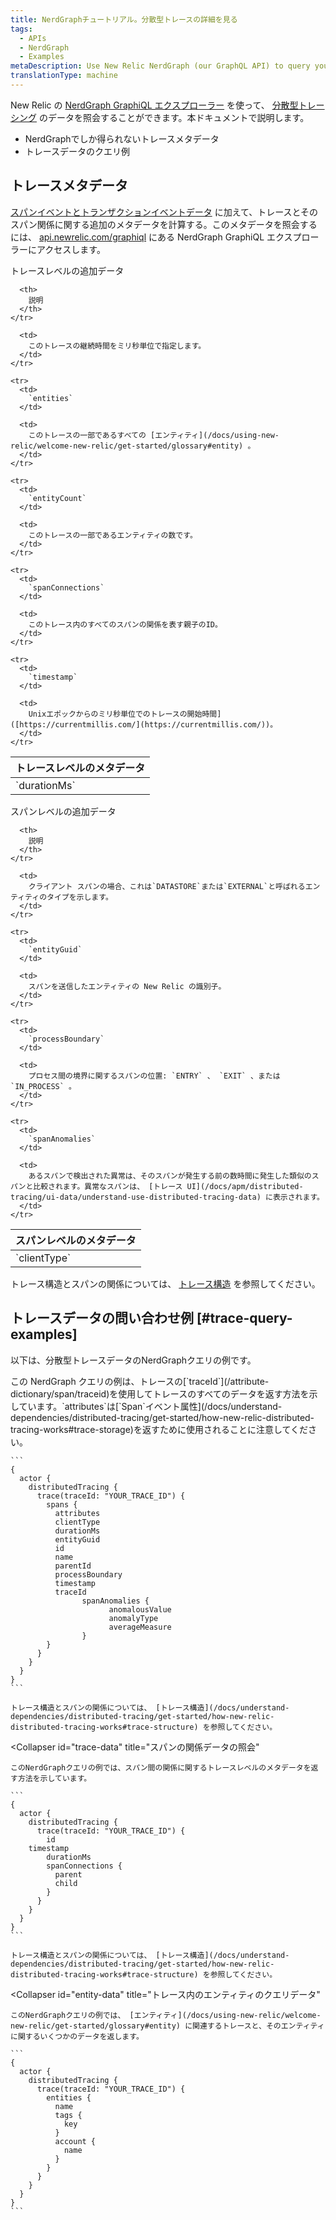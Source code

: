 ```yaml
---
title: NerdGraphチュートリアル。分散型トレースの詳細を見る
tags:
  - APIs
  - NerdGraph
  - Examples
metaDescription: Use New Relic NerdGraph (our GraphQL API) to query your distributed trace data.
translationType: machine
---
```


New Relic の [NerdGraph GraphiQL エクスプローラー](https://api.newrelic.com/graphiql) を使って、 [分散型トレーシング](/docs/understand-dependencies/distributed-tracing/get-started/introduction-distributed-tracing) のデータを照会することができます。本ドキュメントで説明します。

* NerdGraphでしか得られないトレースメタデータ
* トレースデータのクエリ例

## トレースメタデータ

[スパンイベントとトランザクションイベントデータ](/docs/understand-dependencies/distributed-tracing/get-started/how-new-relic-distributed-tracing-works#trace-structure) に加えて、トレースとそのスパン関係に関する追加のメタデータを計算する。このメタデータを照会するには、 [api.newrelic.com/graphiql](https://api.newrelic.com/graphiql) にある NerdGraph GraphiQL エクスプローラーにアクセスします。

トレースレベルの追加データ

<table>
  <thead>
    <tr>
      <th style={{ width: "180px" }}>
        トレースレベルのメタデータ
      </th>

      <th>
        説明
      </th>
    </tr>
  </thead>

  <tbody>
    <tr>
      <td>
        `durationMs`
      </td>

      <td>
        このトレースの継続時間をミリ秒単位で指定します。
      </td>
    </tr>

    <tr>
      <td>
        `entities`
      </td>

      <td>
        このトレースの一部であるすべての [エンティティ](/docs/using-new-relic/welcome-new-relic/get-started/glossary#entity) 。
      </td>
    </tr>

    <tr>
      <td>
        `entityCount`
      </td>

      <td>
        このトレースの一部であるエンティティの数です。
      </td>
    </tr>

    <tr>
      <td>
        `spanConnections`
      </td>

      <td>
        このトレース内のすべてのスパンの関係を表す親子のID。
      </td>
    </tr>

    <tr>
      <td>
        `timestamp`
      </td>

      <td>
        Unixエポックからのミリ秒単位でのトレースの開始時間]([https://currentmillis.com/](https://currentmillis.com/))。
      </td>
    </tr>
  </tbody>
</table>

スパンレベルの追加データ

<table>
  <thead>
    <tr>
      <th style={{ width: "180px" }}>
        スパンレベルのメタデータ
      </th>

      <th>
        説明
      </th>
    </tr>
  </thead>

  <tbody>
    <tr>
      <td>
        `clientType`
      </td>

      <td>
        クライアント スパンの場合、これは`DATASTORE`または`EXTERNAL`と呼ばれるエンティティのタイプを示します。
      </td>
    </tr>

    <tr>
      <td>
        `entityGuid`
      </td>

      <td>
        スパンを送信したエンティティの New Relic の識別子。
      </td>
    </tr>

    <tr>
      <td>
        `processBoundary`
      </td>

      <td>
        プロセス間の境界に関するスパンの位置: `ENTRY` 、 `EXIT` 、または`IN_PROCESS` 。
      </td>
    </tr>

    <tr>
      <td>
        `spanAnomalies`
      </td>

      <td>
        あるスパンで検出された異常は、そのスパンが発生する前の数時間に発生した類似のスパンと比較されます。異常なスパンは、 [トレース UI](/docs/apm/distributed-tracing/ui-data/understand-use-distributed-tracing-data) に表示されます。
      </td>
    </tr>
  </tbody>
</table>

トレース構造とスパンの関係については、 [トレース構造](/docs/understand-dependencies/distributed-tracing/get-started/how-new-relic-distributed-tracing-works#trace-structure) を参照してください。

## トレースデータの問い合わせ例 [#trace-query-examples]

以下は、分散型トレースデータのNerdGraphクエリの例です。

<CollapserGroup>
  <Collapser
    id="traceid"
    title="トレースIDによる検索"
  >
    この NerdGraph クエリの例は、トレースの[`traceId`](/attribute-dictionary/span/traceid)を使用してトレースのすべてのデータを返す方法を示しています。`attributes`は[`Span`イベント属性](/docs/understand-dependencies/distributed-tracing/get-started/how-new-relic-distributed-tracing-works#trace-storage)を返すために使用されることに注意してください。

    ```
    {
      actor {
        distributedTracing {
          trace(traceId: "YOUR_TRACE_ID") {
            spans {
              attributes
              clientType
              durationMs
              entityGuid
              id
              name
              parentId
              processBoundary
              timestamp
              traceId
                    spanAnomalies {
                          anomalousValue
                          anomalyType
                          averageMeasure
                    }
            }
          }
        }
      }
    }
    ```

    トレース構造とスパンの関係については、 [トレース構造](/docs/understand-dependencies/distributed-tracing/get-started/how-new-relic-distributed-tracing-works#trace-structure) を参照してください。
  </Collapser>

  <Collapser
    id="trace-data"
    title="スパンの関係データの照会"
  >
    このNerdGraphクエリの例では、スパン間の関係に関するトレースレベルのメタデータを返す方法を示しています。

    ```
    {
      actor {
        distributedTracing {
          trace(traceId: "YOUR_TRACE_ID") {
            id
    	timestamp
            durationMs
            spanConnections {
              parent
              child
            }
          }
        }
      }
    }
    ```

    トレース構造とスパンの関係については、 [トレース構造](/docs/understand-dependencies/distributed-tracing/get-started/how-new-relic-distributed-tracing-works#trace-structure) を参照してください。
  </Collapser>

  <Collapser
    id="entity-data"
    title="トレース内のエンティティのクエリデータ"
  >
    このNerdGraphクエリの例では、 [エンティティ](/docs/using-new-relic/welcome-new-relic/get-started/glossary#entity) に関連するトレースと、そのエンティティに関するいくつかのデータを返します。

    ```
    {
      actor {
        distributedTracing {
          trace(traceId: "YOUR_TRACE_ID") {
            entities {
              name
              tags {
                key
              }
              account {
                name
              }
            }
          }
        }
      }
    }
    ```
  </Collapser>
</CollapserGroup>